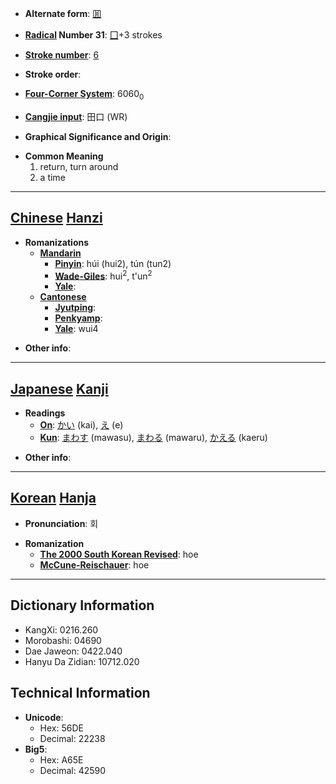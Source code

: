 * '''Alternate form''': [[囬]]

* '''[[Wiktionary:Chinese radical index| Radical]] Number 31''': [[Wiktionary:Chinese radical index 囗|囗]]+3 strokes

* '''[[Wiktionary:Chinese total strokes index|Stroke number]]''': [[Wiktionary:Chinese total strokes index 6|6]]

* '''Stroke order''': 

* '''[[Wiktionary:Chinese four corner index|Four-Corner System]]''': 6060<sub>0</sub>

* '''[[Wiktionary:Chinese Cangjie index|Cangjie input]]''': 田口 (WR)

* '''Graphical Significance and Origin''': 

* '''Common Meaning'''
*#return, turn around
*# a time


----

== [[Chinese]] [[Hanzi]] ==

* '''Romanizations'''
** '''[[Mandarin]]'''
*** '''[[Pinyin]]''': húi (hui2), tún (tun2)
*** '''[[Wade-Giles]]''': hui<sup>2</sup>, t'un<sup>2</sup>
*** '''[[Yale]]''': 
** '''[[Cantonese]]'''
*** '''[[Jyutping]]''':
*** '''[[Penkyamp]]''': 
*** '''[[Yale]]''': wui4

* '''Other info''': 

----

== [[Japanese]] [[Kanji]] ==

* '''Readings'''
** '''[[On]]''': [[かい]] (kai), [[え]] (e)
** '''[[Kun]]''': [[まわす]] (mawasu), [[まわる]] (mawaru), [[かえる]] (kaeru)

* '''Other info''':  

----

== [[Korean]] [[Hanja]] ==

* '''Pronunciation''': 회

* '''Romanization'''
** '''[[The 2000 South Korean Revised Romanization|The 2000 South Korean Revised]]''': hoe
** '''[[McCune-Reischauer]]''': hoe

----

== Dictionary Information ==

* KangXi: 0216.260
* Morobashi: 04690
* Dae Jaweon: 0422.040
* Hanyu Da Zidian: 10712.020

== Technical Information ==

* '''Unicode''':
** Hex: 56DE
** Decimal: 22238
* '''Big5''':
** Hex: A65E
** Decimal: 42590